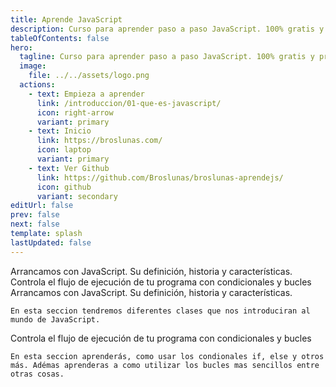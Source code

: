 ```yaml
---
title: Aprende JavaScript
description: Curso para aprender paso a paso JavaScript. 100% gratis y práctico. Desde cero.
tableOfContents: false
hero:
  tagline: Curso para aprender paso a paso JavaScript. 100% gratis y práctico. Desde cero.
  image:
    file: ../../assets/logo.png
  actions:
    - text: Empieza a aprender
      link: /introduccion/01-que-es-javascript/
      icon: right-arrow
      variant: primary
    - text: Inicio 
      link: https://broslunas.com/
      icon: laptop
      variant: primary
    - text: Ver Github 
      link: https://github.com/Broslunas/broslunas-aprendejs/
      icon: github
      variant: secondary
editUrl: false
prev: false
next: false
template: splash
lastUpdated: false
---
```


<CardGrid stagger>
	<Card title="Introduccion" icon="open-book">
    Arrancamos con JavaScript. Su definición, historia y características.
	</Card>
  <Card title="Estructuras de control" icon="bars">
    Controla el flujo de ejecución de tu programa con condicionales y bucles
  </Card>
</CardGrid>

<Tabs>
  <TabItem label="Introduccion" icon="open-book">
    Arrancamos con JavaScript. Su definición, historia y características.

    En esta seccion tendremos diferentes clases que nos introduciran al mundo de JavaScript.
  </TabItem>
  <TabItem label="Estructuras de control" icon="bars">
    Controla el flujo de ejecución de tu programa con condicionales y bucles

    En esta seccion aprenderás, como usar los condionales if, else y otros más. Adémas aprenderas a como utilizar los bucles mas sencillos entre otras cosas.
  </TabItem>
</Tabs>
